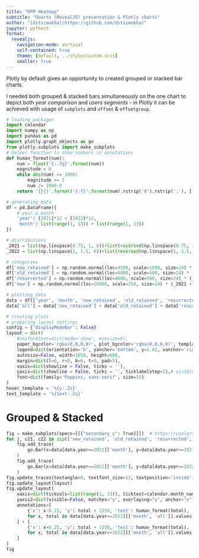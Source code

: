 ```yaml
---
title: "RFM Heatmap"
subtitle: "Quarto (RevealJS) presentation & Plotly charts"
author: "[dstsimokha](https://github.com/dstsimokha)"
jupyter: python3
format:
  revealjs:
    navigation-mode: vertical
    self-contained: true
    theme: [default, ../style/custom.scss]
    smaller: true
---
```


Plotly by default gives an opportunity to created grouped or stacked bar charts.  

I needed both grouped & stacked bars simultaneously on the one chart to depict both *year comparison* and *users segments* - in Plotly it can be achieved with usage of `subplots` and `offset` & `offsetgroup`.


```python
# loading packages
import calendar
import numpy as np
import pandas as pd
import plotly.graph_objects as go
from plotly.subplots import make_subplots
# helper function to show numbers in annotations
def human_format(num):
    num = float('{:.3g}'.format(num))
    magnitude = 0
    while abs(num) >= 1000:
        magnitude += 1
        num /= 1000.0
    return '{}{}'.format('{:f}'.format(num).rstrip('0').rstrip('.'), ['', 'K', 'M', 'B', 'T'][magnitude])
```


```python
# generating data
df = pd.DataFrame({
    # year & month
    'year': [2021]*12 + [2022]*12,
    'month': list(range(1, 13)) + list(range(1, 13))
})

# distributions
_2021 = list(np.linspace(0.75, 1, 6))+list(reversed(np.linspace(0.75, 1, 6)))
_2022 = list(np.linspace(1, 1.5, 6))+list(reversed(np.linspace(1, 1.5, 6)))

# categories
df['new_retained'] = np.random.normal(loc=4500, scale=1000, size=24) * (_2021 + _2022)
df['old_retained'] = np.random.normal(loc=6000, scale=500, size=24) * (_2021 + _2022)
df['resurrected'] = np.random.normal(loc=4000, scale=500, size=24) * (_2021 + _2022)
df['new'] = np.random.normal(loc=20000, scale=250, size=24) * (_2021 + _2022)

# plotting data
data = df[['year', 'month', 'new_retained', 'old_retained', 'resurrected', 'new']].groupby(['year', 'month']).agg('sum').reset_index()
data['all'] = data['new_retained'] + data['old_retained'] + data['resurrected'] + data['new']
```


```python
# creating plots
# preparing layout settings
config = {'displayModeBar': False}
layout = dict(
    #uniformtext=dict(mode='show', minsize=6),
    paper_bgcolor='rgba(0,0,0,0)', plot_bgcolor='rgba(0,0,0,0)', template='simple_white',
    legend=dict(orientation='h', yanchor='bottom', y=1.02, xanchor='right', x=1),
    autosize=False, width=1050, height=600,
    margin=dict(l=0, r=0, b=0, t=0, pad=5),
    xaxis=dict(showline = False, ticks = ''),
    yaxis=dict(showline = False, ticks = '', ticklabelstep=2),# visible=False),
    font=dict(family='Poppins, sans-serif', size=15)
)
hover_template = '%{y:.2s}'
text_template = '%{text:.2s}'
```


# Grouped & Stacked

```python
fig = make_subplots(specs=[[{"secondary_y": True}]])  # https://coolors.co/d7eade-bcdcc8-e4f1e9-a1ceb2-87c09d-afd5bd
for j, c21, c22 in zip(['new_retained', 'old_retained', 'resurrected', 'new'], ['#BCDCC8', '#E4F1E9', '#FBDADA', '#DADBE7'], ['#87C09D', '#AFD5BD', '#F49090', '#A8ACC7']):
    fig.add_trace(
        go.Bar(x=data[data.year==2021]['month'], y=data[data.year==2021][j], name=j, marker_color=c21, textfont=dict(color='grey'), hovertemplate=hover_template, texttemplate=text_template, text=data[data.year==2021][j], offsetgroup='1', offset=-0.35, width=0.4, legendgroup='1', legendgrouptitle_text='2021'), secondary_y=False
    )
    fig.add_trace(
        go.Bar(x=data[data.year==2022]['month'], y=data[data.year==2022][j], name=j, marker_color=c22, hovertemplate=hover_template, texttemplate=text_template, text=data[data.year==2022][j], offsetgroup='2', offset=0.050, width=0.4, legendgroup='2', legendgrouptitle_text='2022'), secondary_y=True
    )
fig.update_traces(textangle=0, textfont_size=12, textposition='inside')
fig.update_layout(layout)
fig.update_layout(
    xaxis=dict(tickvals=list(range(1, 13)), ticktext=calendar.month_name[1:]), barmode = 'stack', 
    yaxis2=dict(visible=False, matches="y", overlaying="y", anchor="x"),
    annotations=[
        {'x': x-0.15, 'y': total + 1250, 'text': human_format(total), 'showarrow': False, 'font': dict(size=12, color='grey')}
        for x, total in data[data.year==2021][['month', 'all']].values
    ] + [
        {'x': x+0.25, 'y': total + 1250, 'text': human_format(total), 'showarrow': False, 'font': dict(size=13)}
        for x, total in data[data.year==2022][['month', 'all']].values
    ]
)
fig
```